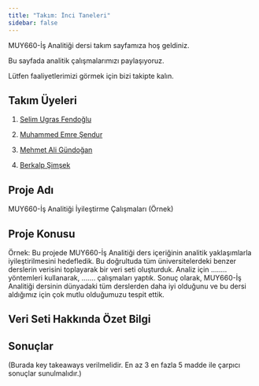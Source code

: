 ```yaml
---
title: "Takım: İnci Taneleri"
sidebar: false
---
```


MUY660-İş Analitiği dersi takım sayfamıza hoş geldiniz.

Bu sayfada analitik çalışmalarımızı paylaşıyoruz.

Lütfen faaliyetlerimizi görmek için bizi takipte kalın.

## Takım Üyeleri

1.  [Selim Ugras Fendoğlu](/takim/selimfendoglu.qmd)

2.  [Muhammed Emre Şendur](/takim/MuhammedEmreSENDUR.qmd)

3.  [Mehmet Ali Gündoğan](/takim/MehmetAliGundogan.qmd)

4.  [Berkalp Şimşek](/takim/berkalpSimsek.qmd)

## Proje Adı

MUY660-İş Analitiği İyileştirme Çalışmaları (Örnek)

## Proje Konusu

Örnek: Bu projede MUY660-İş Analitiği ders içeriğinin analitik yaklaşımlarla iyileştirilmesini hedefledik. Bu doğrultuda tüm üniversitelerdeki benzer derslerin verisini toplayarak bir veri seti oluşturduk. Analiz için ........ yöntemleri kullanarak, ....... çalışmaları yaptık. Sonuç olarak, MUY660-İş Analitiği dersinin dünyadaki tüm derslerden daha iyi olduğunu ve bu dersi aldığımız için çok mutlu olduğumuzu tespit ettik.

## Veri Seti Hakkında Özet Bilgi

## Sonuçlar

(Burada key takeaways verilmelidir. En az 3 en fazla 5 madde ile çarpıcı sonuçlar sunulmalıdır.)

